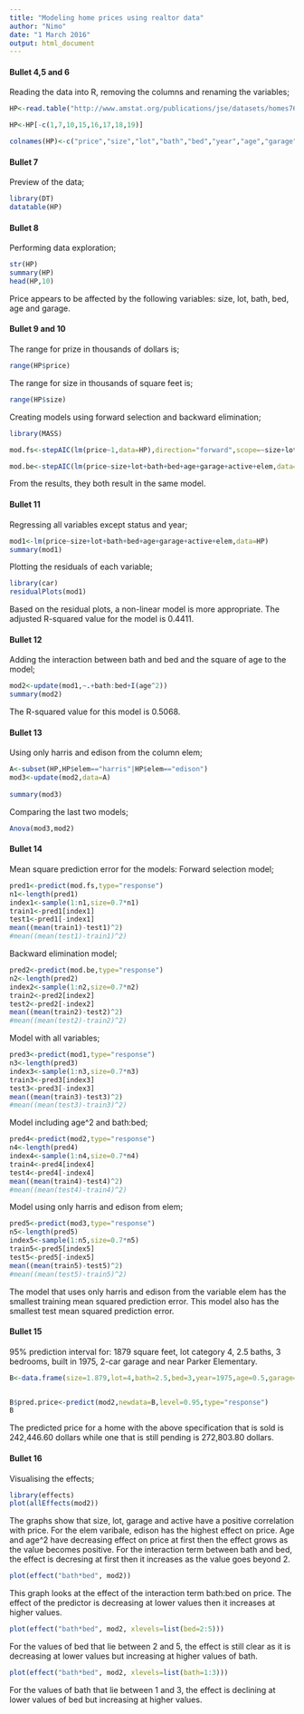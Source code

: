 ---
title: "Modeling home prices using realtor data"
author: "Nimo"
date: "1 March 2016"
output: html_document
---
#### Bullet 4,5 and 6

Reading the data into R, removing the columns and renaming the variables;

```{r,echo=FALSE}
HP<-read.table("http://www.amstat.org/publications/jse/datasets/homes76.dat.txt",header=TRUE)

HP<-HP[-c(1,7,10,15,16,17,18,19)]

colnames(HP)<-c("price","size","lot","bath","bed","year","age","garage","status","active","elem")

```

#### Bullet 7
Preview of the data;

```{r,echo=FALSE,message=FALSE,warning=FALSE}
library(DT)
datatable(HP)

```

#### Bullet 8

Performing data exploration;

```{r,echo=FALSE}
str(HP)
summary(HP)
head(HP,10)

```

Price appears to be affected by the following variables: size, lot, bath, bed, age and garage.

#### Bullet 9 and 10

The range for prize in thousands of dollars is;

```{r,echo=FALSE}
range(HP$price)
```

The range for size in thousands of square feet is;

```{r,echo=FALSE}
range(HP$size)

```

Creating models using forward selection and backward elimination;

```{r,echo=FALSE,message=FALSE,warning=FALSE}
library(MASS)

mod.fs<-stepAIC(lm(price~1,data=HP),direction="forward",scope=~size+lot+bath+bed+age+garage+active+elem)

mod.be<-stepAIC(lm(price~size+lot+bath+bed+age+garage+active+elem,data=HP),direction="backward")

```

From the results, they both result in the same model. 

#### Bullet 11

Regressing all variables except status and year;

```{r,echo=FALSE}
mod1<-lm(price~size+lot+bath+bed+age+garage+active+elem,data=HP)
summary(mod1)
```

Plotting the residuals of each variable;

```{r,echo=FALSE,message=FALSE,warning=FALSE}
library(car)
residualPlots(mod1)

```

Based on the residual plots, a non-linear model is more appropriate. The adjusted R-squared value for the model is 0.4411.

#### Bullet 12

Adding the interaction between bath and bed and the square of age to the model;

```{r,echo=FALSE}

mod2<-update(mod1,~.+bath:bed+I(age^2))
summary(mod2)

```

The R-squared value for this model is 0.5068.

#### Bullet 13

Using only harris and edison from the column elem;
```{r,echo=FALSE}

A<-subset(HP,HP$elem=="harris"|HP$elem=="edison")
mod3<-update(mod2,data=A)
  
summary(mod3)

```

Comparing the last two models;

```{r,echo=FALSE}

Anova(mod3,mod2)
```

#### Bullet 14

Mean square prediction error for the models:
Forward selection model;
```{r,echo=FALSE}

pred1<-predict(mod.fs,type="response")
n1<-length(pred1)
index1<-sample(1:n1,size=0.7*n1)
train1<-pred1[index1]
test1<-pred1[-index1]
mean((mean(train1)-test1)^2)
#mean((mean(test1)-train1)^2)

```

Backward elimination model;
```{r,echo=FALSE}
pred2<-predict(mod.be,type="response")
n2<-length(pred2)
index2<-sample(1:n2,size=0.7*n2)
train2<-pred2[index2]
test2<-pred2[-index2]
mean((mean(train2)-test2)^2)
#mean((mean(test2)-train2)^2)

```

Model with all variables;
```{r,echo=FALSE}
pred3<-predict(mod1,type="response")
n3<-length(pred3)
index3<-sample(1:n3,size=0.7*n3)
train3<-pred3[index3]
test3<-pred3[-index3]
mean((mean(train3)-test3)^2)
#mean((mean(test3)-train3)^2)

```

Model including age^2 and bath:bed;
```{r,echo=FALSE}
pred4<-predict(mod2,type="response")
n4<-length(pred4)
index4<-sample(1:n4,size=0.7*n4)
train4<-pred4[index4]
test4<-pred4[-index4]
mean((mean(train4)-test4)^2)
#mean((mean(test4)-train4)^2)

```

Model using only harris and edison from elem;
```{r,echo=FALSE}
pred5<-predict(mod3,type="response")
n5<-length(pred5)
index5<-sample(1:n5,size=0.7*n5)
train5<-pred5[index5]
test5<-pred5[-index5]
mean((mean(train5)-test5)^2)
#mean((mean(test5)-train5)^2)

```

The model that uses only harris and edison from the variable elem has the smallest training mean squared prediction error. This model also has the smallest test mean squared prediction error.

#### Bullet 15

95% prediction interval for: 1879 square feet, lot category 4, 2.5 baths, 3 bedrooms, built in 1975, 2-car garage and near Parker Elementary. 
```{r,echo=FALSE}
B<-data.frame(size=1.879,lot=4,bath=2.5,bed=3,year=1975,age=0.5,garage=2,active=0:1,elem="parker")


B$pred.price<-predict(mod2,newdata=B,level=0.95,type="response")
B

```

The predicted price for a home with the above specification that is sold is 242,446.60 dollars while one that is still pending is 272,803.80 dollars.

#### Bullet 16

Visualising the effects;

```{r,echo=FALSE,message=FALSE,warning=FALSE}

library(effects)
plot(allEffects(mod2))
```

The graphs show that size, lot, garage and active have a positive correlation with price. For the elem varibale, edison has the highest effect on price. Age and age^2 have decreasing effect on price at first then the effect grows as the value becomes positive. For the interaction term between bath and bed, the effect is decresing at first then it increases as the value goes beyond 2.

```{r,echo=FALSE}
plot(effect("bath*bed", mod2))
```

This graph looks at the effect of the interaction term bath:bed on price. The effect of the predictor is decreasing at lower values then it increases at higher values.

```{r,echo=FALSE}
plot(effect("bath*bed", mod2, xlevels=list(bed=2:5)))
```

For the values of bed that lie between 2 and 5, the effect is still clear as it is decreasing at lower values but increasing at higher values of bath.
 
```{r,echo=FALSE}
plot(effect("bath*bed", mod2, xlevels=list(bath=1:3)))

```

For the values of bath that lie between 1 and 3, the effect is declining at lower values of bed but increasing at higher values.


